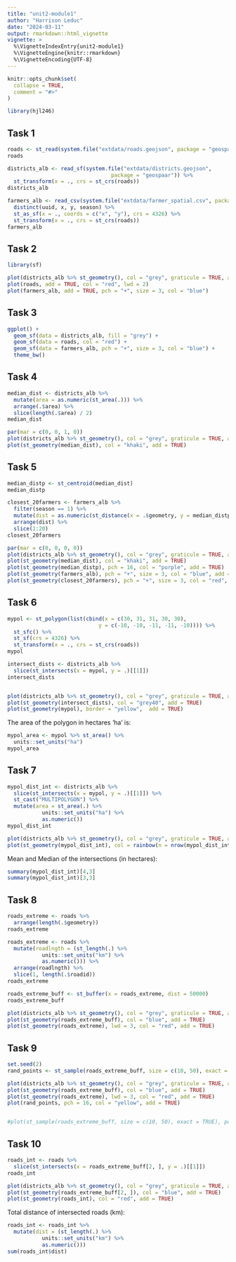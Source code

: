 ```yaml
---
title: "unit2-module1"
author: "Harrison Leduc"
date: "2024-03-11"
output: rmarkdown::html_vignette
vignette: >
  %\VignetteIndexEntry{unit2-module1}
  %\VignetteEngine{knitr::rmarkdown}
  %\VignetteEncoding{UTF-8}
---
```


```r
knitr::opts_chunk$set(
  collapse = TRUE,
  comment = "#>"
)
```

```r
library(hjl246)
```

## Task 1

```r
roads <- st_read(system.file("extdata/roads.geojson", package = "geospaar"))
roads

districts_alb <- read_sf(system.file("extdata/districts.geojson", 
                                 package = "geospaar")) %>% 
  st_transform(x = ., crs = st_crs(roads))
districts_alb

farmers_alb <- read_csv(system.file("extdata/farmer_spatial.csv", package = "geospaar")) %>% 
  distinct(uuid, x, y, season) %>% 
  st_as_sf(x = ., coords = c("x", "y"), crs = 4326) %>%
  st_transform(x = ., crs = st_crs(roads))
farmers_alb

```

## Task 2

```r
library(sf)

plot(districts_alb %>% st_geometry(), col = "grey", graticule = TRUE, axes = TRUE)
plot(roads, add = TRUE, col = "red", lwd = 2)
plot(farmers_alb, add = TRUE, pch = "+", size = 3, col = "blue")

```

## Task 3

```r
ggplot() +
  geom_sf(data = districts_alb, fill = "grey") +
  geom_sf(data = roads, col = "red") +
  geom_sf(data = farmers_alb, pch = "+", size = 3, col = "blue") +
  theme_bw()

```


## Task 4

```r
median_dist <- districts_alb %>% 
  mutate(area = as.numeric(st_area(.))) %>% 
  arrange(.$area) %>% 
  slice(length(.$area) / 2)
median_dist

par(mar = c(0, 0, 1, 0))
plot(districts_alb %>% st_geometry(), col = "grey", graticule = TRUE, axes = TRUE, main = "The median area district")
plot(st_geometry(median_dist), col = "khaki", add = TRUE)
```

## Task 5

```r
median_distp <- st_centroid(median_dist)
median_distp

closest_20farmers <- farmers_alb %>% 
  filter(season == 1) %>% 
  mutate(dist = as.numeric(st_distance(x = .$geometry, y = median_distp))) %>% 
  arrange(dist) %>% 
  slice(1:20)
closest_20farmers

par(mar = c(0, 0, 0, 0))
plot(districts_alb %>% st_geometry(), col = "grey", graticule = TRUE, axes = TRUE)
plot(st_geometry(median_dist), col = "khaki", add = TRUE)
plot(st_geometry(median_distp), pch = 16, col = "purple", add = TRUE)
plot(st_geometry(farmers_alb), pch = "+", size = 3, col = "blue", add = TRUE)
plot(st_geometry(closest_20farmers), pch = "+", size = 3, col = "red", add = TRUE)


```

## Task 6



```r
mypol <- st_polygon(list(cbind(x = c(30, 31, 31, 30, 30), 
                             y = c(-10, -10, -11, -11, -10)))) %>% 
  st_sfc() %>% 
  st_sf(crs = 4326) %>% 
  st_transform(x = ., crs = st_crs(roads))
mypol

intersect_dists <- districts_alb %>% 
  slice(st_intersects(x = mypol, y = .)[[1]])
intersect_dists


plot(districts_alb %>% st_geometry(), col = "grey", graticule = TRUE, axes = TRUE)
plot(st_geometry(intersect_dists), col = "grey40", add = TRUE)
plot(st_geometry(mypol), border = "yellow",  add = TRUE)
```

The area of the polygon in hectares 'ha' is:

```r
mypol_area <- mypol %>% st_area() %>% 
  units::set_units("ha")
mypol_area
```

## Task 7
```r
mypol_dist_int <- districts_alb %>% 
  slice(st_intersects(x = mypol, y = .)[[1]]) %>% 
  st_cast("MULTIPOLYGON") %>% 
  mutate(area = st_area(.) %>%
           units::set_units("ha") %>%
           as.numeric())
mypol_dist_int

plot(districts_alb %>% st_geometry(), col = "grey", graticule = TRUE, axes = TRUE)
plot(st_geometry(mypol_dist_int), col = rainbow(n = nrow(mypol_dist_int)), add = TRUE)


```

Mean and Median of the intersections (in hectares):
```r
summary(mypol_dist_int)[4,3]
summary(mypol_dist_int)[3,3]
```

## Task 8
```r
roads_extreme <- roads %>% 
  arrange(length(.$geometry)) 
roads_extreme

roads_extreme <- roads %>% 
  mutate(roadlngth = (st_length(.) %>% 
           units::set_units("km") %>%
           as.numeric())) %>% 
  arrange(roadlngth) %>% 
  slice(1, length(.$roadid))
roads_extreme

roads_extreme_buff <- st_buffer(x = roads_extreme, dist = 50000)
roads_extreme_buff

plot(districts_alb %>% st_geometry(), col = "grey", graticule = TRUE, axes = TRUE)
plot(st_geometry(roads_extreme_buff), col = "blue", add = TRUE)
plot(st_geometry(roads_extreme), lwd = 3, col = "red", add = TRUE)
```

## Task 9
```r
set.seed(2)
rand_points <- st_sample(roads_extreme_buff, size = c(10, 50), exact = TRUE)

plot(districts_alb %>% st_geometry(), col = "grey", graticule = TRUE, axes = TRUE)
plot(st_geometry(roads_extreme_buff), col = "blue", add = TRUE)
plot(st_geometry(roads_extreme), lwd = 3, col = "red", add = TRUE)
plot(rand_points, pch = 16, col = "yellow", add = TRUE)


#plot(st_sample(roads_extreme_buff, size = c(10, 50), exact = TRUE), pch = 3, col = "red", add = TRUE)
```

## Task 10

```r
roads_int <- roads %>% 
  slice(st_intersects(x = roads_extreme_buff[2, ], y = .)[[1]])
roads_int

plot(districts_alb %>% st_geometry(), col = "grey", graticule = TRUE, axes = TRUE)
plot(st_geometry(roads_extreme_buff[2, ]), col = "blue", add = TRUE)
plot(st_geometry(roads_int), col = "red", add = TRUE)


```

Total distance of intersected roads (km):

```r
roads_int <- roads_int %>% 
  mutate(dist = (st_length(.) %>% 
           units::set_units("km") %>%
           as.numeric()))
sum(roads_int$dist)

```



